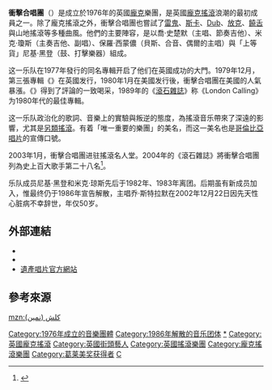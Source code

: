 {{expand|time=2015-09-21T13:56:04+00:00}}
{{Not|Clash}}
{{noteTA
|T=zh-hans:冲撞乐队; zh-hant:衝擊合唱團;
|1=zh-hans:冲撞乐队; zh-hant:衝擊合唱團;
|2=zh-hans:乐队; zh-hant:樂團;
|3=zh-hans:乔·斯特拉莫; zh-hant:喬·史楚默;
|4=zh-hans:朋克;zh-hant:朋克;zh-tw:龐克;zh-hk:朋克;zh-mo:朋克;
}}
{{Infobox musical artist
| Name                = 衝擊合唱團
| Img                 = Clash 21051980 12 800.jpg
| Img_capt            = 衝擊合唱團1980年於[[奧斯陸|奧斯陸]]的表演。左起：喬·史楚默、米克·瓊斯及保羅·西蒙儂。
| Img_size            = 250
| Landscape           = yes
| Background          = group_or_band
| Origin              = [[英國|英國]][[倫敦|倫敦]]
| Genre               = [[龐克搖滾|龐克搖滾]]<!-- The Clash touched upon and helped popularise many genres of music. They are too numerous to list here. -->
| Years_active        = 1976–1986
| Label               = [[哥倫比亞唱片|CBS]]
| Associated_acts     = [[The_101'ers|The 101'ers]]、[[London_SS|London SS]]、[[X世代樂團|X世代樂團]]、[[Big_Audio_Dynamite|Big Audio Dynamite]]、[[Havana_3am|Havana 3am]]、[[The_Latino_Rockabilly_War|The Latino Rockabilly War]]、[[The_Pogues|The Pogues]]、[[The_Mescaleros|The Mescaleros]]、[[碳矽樂團|碳矽樂團]]、[[The_Good,_the_Bad_and_the_Queen|The Good, the Bad and the Queen]]
| website         = {{URL|theclash.com}}
| Past_members        = [[米克·瓊斯|米克·瓊斯]]<br />[[基斯·萊維恩|基斯·萊維恩]]<br />[[保羅·西蒙儂|保羅·西蒙儂]]<br />[[泰利·柴姆斯|泰利·柴姆斯]]<br />[[喬·史楚默|喬·史楚默]]<br />[[羅勃·哈普|羅勃·哈普]]<br />[[上等貨黑登|「上等貨」尼基·黑登]]<br />皮特·哈沃德<br />[[尼克·雪柏德|尼克·雪柏德]] <br />[[文斯·懷特|文斯·懷特]]
}}
'''衝擊合唱團'''（{{lang-en|'''The Clash'''}}）是成立於1976年的英國[[龐克|龐克]]樂團，是英國[[龐克搖滾|龐克搖滾]]浪潮的最初成員之一。除了龐克搖滾之外，衝擊合唱團也嘗試了[[雷鬼|雷鬼]]、[[斯卡音樂|斯卡]]、[[Dub|Dub]]、[[放克|放克]]、[[嘻哈|饒舌]]與山地搖滾等多種曲風。他們的主要陣容，是以喬·史楚默（主唱、節奏吉他）、米克·瓊斯（主奏吉他、副唱）、保羅·西蒙儂（貝斯、合音、偶爾的主唱）與「上等貨」尼基·黑登（鼓、打擊樂器）組成。

这一乐队在1977年發行的同名專輯开启了他们在英國成功的大門。1979年12月，第三張專輯《{{lang|en|[[London_Calling|London Calling]]}}》在英國发行，1980年1月在美國发行後，衝擊合唱團在美國的人氣暴漲。《{{lang|en|London Calling}}》得到了評論的一致喝采，1989年的《[[滾石雜誌|滾石雜誌]]》称《London Calling》为1980年代的最佳專輯。

这一乐队政治化的歌詞、音樂上的實驗與叛逆的態度，為搖滾音乐帶來了深遠的影響，尤其是[[另類搖滾|另類搖滾]]。有着「唯一重要的樂團」的美名，而这一美名也是[[哥倫比亞唱片|哥倫比亞唱片]]的宣傳口號。

2003年1月，衝擊合唱團进驻搖滾名人堂。2004年的《滾石雜誌》將衝擊合唱團列為史上百大歌手第二十八名<ref>{{Cite web|title=The Clash by The Edge|url=https://www.rollingstone.com/music/lists/5702/31963/32154|accessdate=15 April 2004|author=|date=|publisher=Rolling Stone Issue 946|archive-date=2010-12-07|archive-url=https://web.archive.org/web/20101207053013/http://www.rollingstone.com/music/lists/5702/31963/32154|dead-url=no}}</ref>。

乐队成员尼基·黑登和米克·琼斯先后于1982年、1983年离团。后期虽有新成员加入，惟最终仍于1986年宣告解散，主唱乔·斯特拉默在2002年12月22日因先天性心脏病不幸辞世，年仅50岁。

== 外部連結 ==
{{commons}}
* {{official|http://www.theclash.com/}}
* {{myspace|theclash}}
* [https://web.archive.org/web/20091015014009/http://www.legacyrecordings.com/the-clash.aspx 遺產唱片官方網站]



== 參考來源 ==
{{Reflist}}
{{摇滚名人堂2003届入选者}}
{{Authority control}}
{{DEFAULTSORT:Clash, The}}
[[Category:1976年成立的音樂團體|Category:1976年成立的音樂團體]]
[[Category:1986年解散的音乐团体|Category:1986年解散的音乐团体]]
[[Category:衝擊合唱團|*]]
[[Category:英國龐克搖滾|Category:英國龐克搖滾]]
[[Category:英國街頭藝人|Category:英國街頭藝人]]
[[Category:英國搖滾樂團|Category:英國搖滾樂團]]
[[Category:龐克搖滾樂團|Category:龐克搖滾樂團]]
[[Category:葛莱美奖获得者|Category:葛莱美奖获得者]]
[[Category:摇滚名人堂入选者|C]]

[[mzn:کلش_(نمین)|mzn:کلش (نمین)]]